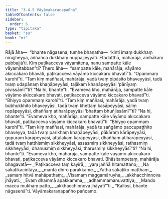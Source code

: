 ```yaml
---
title: "3.4.5 Vāyāmakaraṇapañha"
tableOfContents: false
sidebar:
  order: 6
type: "tipitaka"
basket: "su"
book: "mi"
---
```



<DynamicBreadcrumb />

<Division number="67" book="mi" bookNo="28">

<Paragraph number="331" book="mi">
Rājā āha—  “bhante nāgasena, tumhe bhaṇatha—  ‘kinti imaṃ dukkhaṃ nirujjheyya, aññañca dukkhaṃ nuppajjeyyāti. Etadatthā, mahārāja, amhākaṃ pabbajjā’ti. Kiṃ paṭikacceva vāyamitena, nanu sampatte kāle vāyamitabban”ti? Thero āha—  “sampatte kāle, mahārāja, vāyāmo akiccakaro bhavati, paṭikacceva vāyāmo kiccakaro bhavatī”ti.
</Paragraph>

<Paragraph number="332" book="mi">
“Opammaṃ karohī”ti. “Taṃ kiṃ maññasi, mahārāja, yadā tvaṃ pipāsito bhaveyyāsi, tadā tvaṃ udapānaṃ khaṇāpeyyāsi, taḷākaṃ khaṇāpeyyāsi ‘pānīyaṃ pivissāmī’”ti? “Na hi, bhante”ti. “Evameva kho, mahārāja, sampatte kāle vāyāmo akiccakaro bhavati, paṭikacceva vāyāmo kiccakaro bhavatī”ti.
</Paragraph>

<Paragraph number="333" book="mi">
“Bhiyyo opammaṃ karohī”ti. “Taṃ kiṃ maññasi, mahārāja, yadā tvaṃ bubhukkhito bhaveyyāsi, tadā tvaṃ khettaṃ kasāpeyyāsi, sāliṃ ropāpeyyāsi, dhaññaṃ atiharāpeyyāsi ‘bhattaṃ bhuñjissāmī’”ti? “Na hi, bhante”ti. “Evameva kho, mahārāja, sampatte kāle vāyāmo akiccakaro bhavati, paṭikacceva vāyāmo kiccakaro bhavatī”ti.
</Paragraph>

<Paragraph number="334" book="mi">
“Bhiyyo opammaṃ karohī”ti. “Taṃ kiṃ maññasi, mahārāja, yadā te saṅgāmo paccupaṭṭhito bhaveyya, tadā tvaṃ parikhaṃ khaṇāpeyyāsi, pākāraṃ kārāpeyyāsi, gopuraṃ kārāpeyyāsi, aṭṭālakaṃ kārāpeyyāsi, dhaññaṃ atiharāpeyyāsi, tadā tvaṃ hatthismiṃ sikkheyyāsi, assasmiṃ sikkheyyāsi, rathasmiṃ sikkheyyāsi, dhanusmiṃ sikkheyyāsi, tharusmiṃ sikkheyyāsī”ti? “Na hi, bhante”ti. “Evameva kho, mahārāja, sampatte kāle vāyāmo akiccakaro bhavati, paṭikacceva vāyāmo kiccakaro bhavati. Bhāsitampetaṃ, mahārāja bhagavatā—
</Paragraph>

<Paragraph number="335" type="verses" book="mi">
_‘Paṭikacceva taṃ kayirā,_  
_yaṃ jaññā hitamattano;_  
_Na sākaṭikacintāya,_  
_mantā dhīro parakkame._  

</Paragraph>

<Paragraph number="336" type="verses" book="mi">
_Yathā sākaṭiko maṭṭhaṃ,_  
_samaṃ hitvā mahāpathaṃ;_  
_Visamaṃ maggamāruyha,_  
_akkhacchinnova jhāyati._  

</Paragraph>

<Paragraph number="337" type="verses" book="mi">
_Evaṃ dhammā apakkamma,_  
_adhammamanuvattiya;_  
_Mando maccu mukhaṃ patto,_  
_akkhacchinnova jhāyatī’”ti._  

</Paragraph>

<Paragraph number="338" book="mi">
“Kallosi, bhante nāgasenā”ti.

</Paragraph>
</Division>

<Paragraph number="339" type="center" book="mi">
Vāyāmakaraṇapañho pañcamo.
</Paragraph>